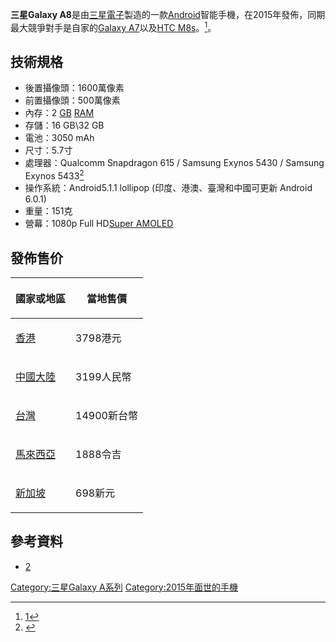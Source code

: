 {{NoteTA|G1=IT|G2=Communication}}
{{Infobox mobile phone
| name             = Samsung Galaxy A8
| logo             = 
| logosize         = 
| image            = 
| imagesize        = 
| caption          = 
| slogan           =  
| brand            = 三星
| manufacturer     = [[三星電子|三星電子]]
| series           = [[三星Galaxy_A系列|三星Galaxy A系列]]
| modelnumber      = 
| networks         = 4G全网通
| released         = 2015年
| related          = 
| type             =  
| form             = 
| size             = 5.48 × 2.74 × 0.26 inches
| weight           = 151 g
| operatingsystem  = 原版:Android 5.1.1 Lollipop
現在:Android 6.0.1 marshmallow
| soc              = [[Snapdragon|Snapdragon]] 615(SM-A8000)<br>[[Exynos|Exynos]] 5430(SM-A800F)<br>[[Exynos|Exynos]] 5430(SM-A800YZ)<br>[[Exynos|Exynos]] 5433(SM-A800IZ)
| cpu              = 
| gpu              = 
| memory           = 2GB [[随机存取存储器|RAM]] 
| storage          = 16GB ROM <br> 32GB ROM
| memory_card      = [[MicroSD|MicroSD]] 
| battery          = 3050 [[mAh|mAh]] 
| input            = 
| display          = 5.7寸 [[Super_AMOLED|Super AMOLED]] FHD 顯示屏
| rear_camera      = 1600萬像素
| front_camera     = 500萬像素
| media_formats    = 
| ringtone         = 
| connectivity     = 
}}
'''三星Galaxy A8'''是由[[三星電子|三星電子]]製造的一款[[Android|Android]]智能手機，在2015年發佈，同期最大競爭對手是自家的[[三星Galaxy_A7|Galaxy A7]]以及[[HTC_M8s|HTC M8s]]。<ref>[http://www.samsung.com/cn/consumer/mobile-phones/smart-phone/galaxy-a/SM-A8000ZWDCHC]</ref>。

==技術規格==
* 後置攝像頭：1600萬像素
* 前置攝像頭：500萬像素
* 內存：2 [[Gibibyte|GB]] [[随机存取存储器|RAM]] 
* 存儲：16 GB\32 GB
* 電池：3050 mAh
* 尺寸：5.7寸
* 處理器：Qualcomm Snapdragon 615 / Samsung Exynos 5430 / Samsung Exynos 5433<ref>{{Cite web|url=http://www.mobile01.com/topicdetail.php?f=568&t=4647222|title=A8的CPU有悄悄改版成Exynos 5433 ?|accessdate=2016-07-15|date=2015-12-15}}</ref> 
* 操作系統：Android5.1.1 lollipop (印度、港澳、臺灣和中國可更新 Android 6.0.1)
* 重量：151克
* 營幕：1080p Full HD[[Super_AMOLED|Super AMOLED]]

==發佈售价==
{| class="wikitable"
|-
! 國家或地區 !! 當地售價
|-
|[[香港|香港]]||3798港元
|-
|[[中國大陸|中國大陸]]||3199人民幣
|-
|[[台灣|台灣]]||14900新台幣
|-
|[[馬來西亞|馬來西亞]]||1888令吉
|-
|[[新加坡|新加坡]]||698新元
|}

==參考資料==
* [http://www.samsung.com/cn/consumer/mobile-phones/smart-phone/galaxy-a/SM-A8000ZWDCHC]
{{Reflist}}
{{Mobile-stub}}

{{Galaxy A}}

[[Category:三星Galaxy_A系列|Category:三星Galaxy A系列]]
[[Category:2015年面世的手機|Category:2015年面世的手機]]